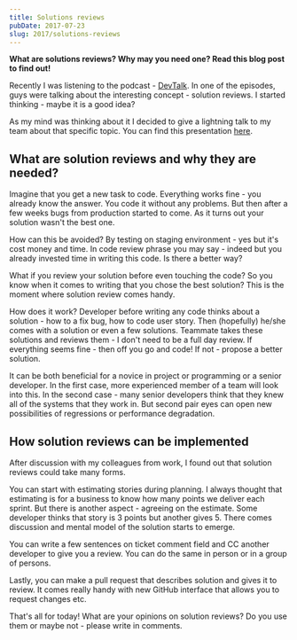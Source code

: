 ```yaml
---
title: Solutions reviews
pubDate: 2017-07-23
slug: 2017/solutions-reviews
---
```


**What are solutions reviews? Why may you need one? Read this blog post
to find out!**

Recently I was listening to the podcast - [DevTalk](http://devtalk.pl/).
In one of the episodes, guys were talking about the interesting concept - solution reviews.
I started thinking - maybe it is a good idea?

As my mind was thinking about it I decided to give a lightning talk to
my team about that specific topic. You can find this presentation
[here](http://slides.com/noaal/deck-3920bcb1-4b6a-49cf-8d78-d132e2f4f90e#/).

## What are solution reviews and why they are needed?

Imagine that you get a new task to code. Everything works fine - you
already know the answer. You code it without any problems. But then
after a few weeks bugs from production started to come. As it turns out
your solution wasn't the best one.

How can this be avoided? By testing on staging environment - yes but
it's cost money and time. In code review phrase you may say - indeed but
you already invested time in writing this code. Is there a better way?

What if you review your solution before even touching the code? So you
know when it comes to writing that you chose the best solution? This is
the moment where solution review comes handy.

How does it work? Developer before writing any code thinks about a
solution - how to a fix bug, how to code user story. Then (hopefully)
he/she comes with a solution or even a few solutions. Teammate takes
these solutions and reviews them - I don't need to be a full day review.
If everything seems fine - then off you go and code! If not - propose a
better solution.

It can be both beneficial for a novice in project or programming or a
senior developer. In the first case, more experienced member of a team
will look into this. In the second case - many senior developers think
that they knew all of the systems that they work in. But second pair
eyes can open new possibilities of regressions or performance
degradation.

## How solution reviews can be implemented

After discussion with my colleagues from work, I found out that solution
reviews could take many forms.

You can start with estimating stories during planning. I always thought
that estimating is for a business to know how many points we deliver
each sprint. But there is another aspect - agreeing on the estimate.
Some developer thinks that story is 3 points but another gives 5. There
comes discussion and mental model of the solution starts to emerge.

You can write a few sentences on ticket comment field and CC another
developer to give you a review. You can do the same in person or in a
group of persons.

Lastly, you can make a pull request that describes solution and gives it
to review. It comes really handy with new GitHub interface that allows
you to request changes etc.

That's all for today! What are your opinions on solution reviews? Do you
use them or maybe not - please write in comments.

